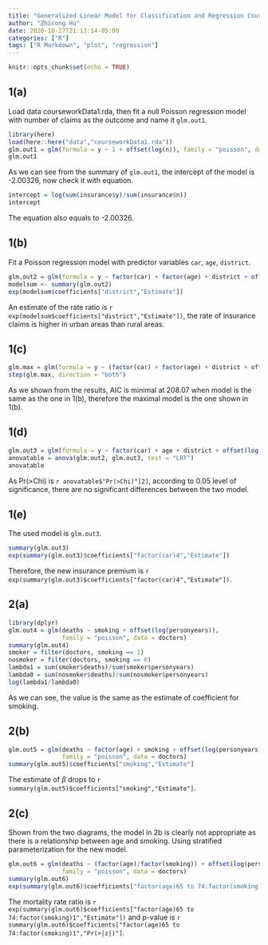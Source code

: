 ```yaml
---
title: "Generalized Linear Model for Classification and Regression Coursework 1"
author: "Zhicong Hu"
date: 2020-10-27T21:13:14-05:00
categories: ["R"]
tags: ["R Markdown", "plot", "regression"]
---
```


```r
knitr::opts_chunk$set(echo = TRUE)
```

## 1(a)

Load data courseworkData1.rda, then fit a null Poisson regression model with number of claims as the outcome and name it `glm.out1`.

```r
library(here)
load(here::here("data","courseworkData1.rda"))
glm.out1 = glm(formula = y ~ 1 + offset(log(n)), family = "poisson", data = insurance)
glm.out1
```

As we can see from the summary of `glm.out1`, the intercept of the model is -2.00326, now check it with equation.

```r
intercept = log(sum(insurance$y)/sum(insurance$n))
intercept
```

The equation also equals to -2.00326.

## 1(b)

Fit a Poisson regression model with predictor variables `car`, `age`, `district`.

```r
glm.out2 = glm(formula = y ~ factor(car) + factor(age) + district + offset(log(n)), family = "poisson", data = insurance)
modelsum <- summary(glm.out2)
exp(modelsum$coefficients["district","Estimate"])
```

An estimate of the rate ratio is ``r exp(modelsum$coefficients["district","Estimate"])``, the rate of insurance claims is higher in urban areas than rural areas.

## 1(c)

```r
glm.max = glm(formula = y ~ (factor(car) + factor(age) + district + offset(log(n)))^2, family = "poisson", data = insurance)
step(glm.max, direction = "both")
```

As we shown from the results, AIC is minimal at 208.07 when model is the same as the one in 1(b), therefore the maximal model is the one shown in 1(b).

## 1(d)

```r
glm.out3 = glm(formula = y ~ factor(car) + age + district + offset(log(n)), family = "poisson", data = insurance)
anovatable = anova(glm.out2, glm.out3, test = "LRT")
anovatable
```

As Pr(>Chi) is ``r anovatable$"Pr(>Chi)"[2]``, according to 0.05 level of significance, there are no significant differences between the two model.

## 1(e)

The used model is `glm.out3`.

```r
summary(glm.out3)
exp(summary(glm.out3)$coefficients["factor(car)4","Estimate"])
```

Therefore, the new insurance premium is ``r exp(summary(glm.out3)$coefficients["factor(car)4","Estimate"])``.

## 2(a)

```r
library(dplyr)
glm.out4 = glm(deaths ~ smoking + offset(log(personyears)), 
               family = "poisson", data = doctors)
summary(glm.out4)
smoker = filter(doctors, smoking == 1)
nosmoker = filter(doctors, smoking == 0)
lambda1 = sum(smoker$deaths)/sum(smoker$personyears)
lambda0 = sum(nosmoker$deaths)/sum(nosmoker$personyears)
log(lambda1/lambda0)
```

As we can see, the value is the same as the estimate of coefficient for smoking.

## 2(b)

```r
glm.out5 = glm(deaths ~ factor(age) + smoking + offset(log(personyears)), 
               family = "poisson", data = doctors)
summary(glm.out5)$coefficients["smoking","Estimate"]
```

The estimate of $\beta$ drops to ``r summary(glm.out5)$coefficients["smoking","Estimate"]``.

## 2(c)

Shown from the two diagrams, the model in 2b is clearly not appropriate as there is a relationship between age and smoking. Using stratified parameterization for the new model.

```r
glm.out6 = glm(deaths ~ (factor(age)/factor(smoking)) + offset(log(personyears)), 
               family = "poisson", data = doctors)
summary(glm.out6)
exp(summary(glm.out6)$coefficients["factor(age)65 to 74:factor(smoking)1","Estimate"])
```

The mortality rate ratio is ``r exp(summary(glm.out6)$coefficients["factor(age)65 to 74:factor(smoking)1","Estimate"])`` and p-value is ``r summary(glm.out6)$coefficients["factor(age)65 to 74:factor(smoking)1","Pr(>|z|)"]``.